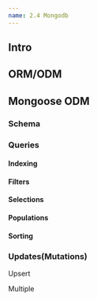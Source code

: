 ```yaml
---
name: 2.4 Mongodb
---
```

<!-- 
 - Install Liveshare plugin and click on the link on slack
 - Type your notes 
 -->

## Intro

## ORM/ODM

## Mongoose ODM

### Schema

### Queries

#### Indexing

#### Filters

#### Selections

#### Populations

#### Sorting


### Updates(Mutations)

Upsert

Multiple
